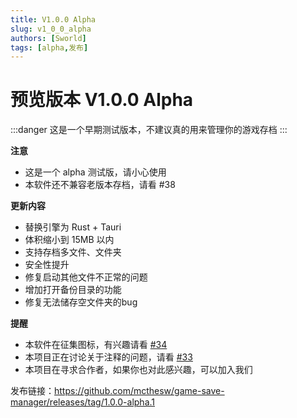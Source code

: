 ```yaml
---
title: V1.0.0 Alpha
slug: v1_0_0_alpha
authors: [Sworld]
tags: [alpha,发布]
---
```

# 预览版本 V1.0.0 Alpha

:::danger
这是一个早期测试版本，不建议真的用来管理你的游戏存档
:::

**注意**
- 这是一个 alpha 测试版，请小心使用
- 本软件还不兼容老版本存档，请看 #38

**更新内容**
- 替换引擎为 Rust + Tauri
- 体积缩小到 15MB 以内
- 支持存档多文件、文件夹
- 安全性提升
- 修复启动其他文件不正常的问题
- 增加打开备份目录的功能
- 修复无法储存空文件夹的bug


**提醒**
- 本软件在征集图标，有兴趣请看 [#34](https://github.com/mcthesw/game-save-manager/discussions/34)
- 本项目正在讨论关于注释的问题，请看 [#33](https://github.com/mcthesw/game-save-manager/discussions/33)
- 本项目在寻求合作者，如果你也对此感兴趣，可以加入我们

发布链接：https://github.com/mcthesw/game-save-manager/releases/tag/1.0.0-alpha.1